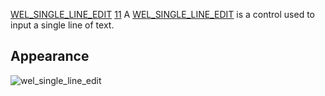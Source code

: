 [[Property:title|WEL_SINGLE_LINE_EDIT]]
[[Property:weight|11]]
A [[ref:libraries/wel/reference/wel_single_line_edit_chart|WEL_SINGLE_LINE_EDIT]]  is a control used to input a single line of text. 
==Appearance==
 [[Image:wel-single-line-edit|wel_single_line_edit]]  



